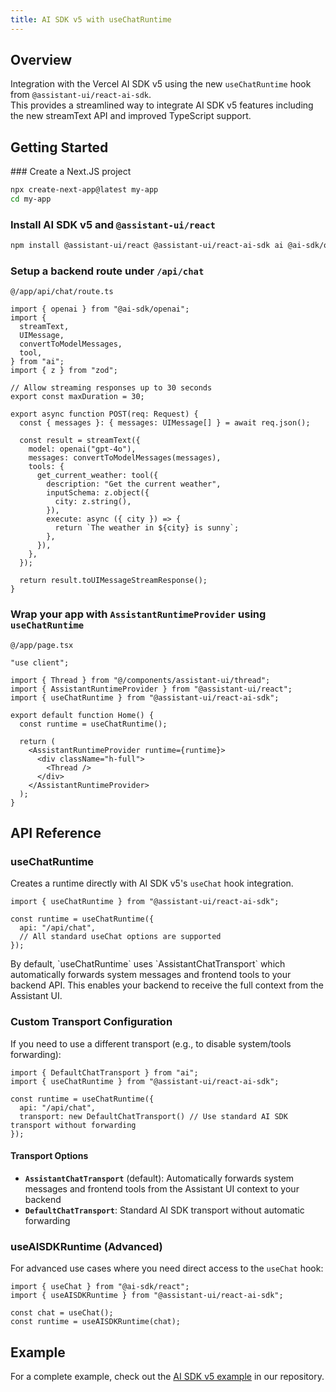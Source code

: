```yaml
---
title: AI SDK v5 with useChatRuntime
---
```




## Overview

Integration with the Vercel AI SDK v5 using the new `useChatRuntime` hook from `@assistant-ui/react-ai-sdk`.  
This provides a streamlined way to integrate AI SDK v5 features including the new streamText API and improved TypeScript support.

## Getting Started


<Steps>
  <Step>
  ### Create a Next.JS project

```sh
npx create-next-app@latest my-app
cd my-app
```

  </Step>
  <Step>

### Install AI SDK v5 and `@assistant-ui/react`

```sh npm2yarn
npm install @assistant-ui/react @assistant-ui/react-ai-sdk ai @ai-sdk/openai
```

  </Step>
  <Step>

### Setup a backend route under `/api/chat`

`@/app/api/chat/route.ts`

```tsx
import { openai } from "@ai-sdk/openai";
import {
  streamText,
  UIMessage,
  convertToModelMessages,
  tool,
} from "ai";
import { z } from "zod";

// Allow streaming responses up to 30 seconds
export const maxDuration = 30;

export async function POST(req: Request) {
  const { messages }: { messages: UIMessage[] } = await req.json();

  const result = streamText({
    model: openai("gpt-4o"),
    messages: convertToModelMessages(messages),
    tools: {
      get_current_weather: tool({
        description: "Get the current weather",
        inputSchema: z.object({
          city: z.string(),
        }),
        execute: async ({ city }) => {
          return `The weather in ${city} is sunny`;
        },
      }),
    },
  });

  return result.toUIMessageStreamResponse();
}
```

  </Step>
  <Step>

### Wrap your app with `AssistantRuntimeProvider` using `useChatRuntime`

`@/app/page.tsx`

```tsx
"use client";

import { Thread } from "@/components/assistant-ui/thread";
import { AssistantRuntimeProvider } from "@assistant-ui/react";
import { useChatRuntime } from "@assistant-ui/react-ai-sdk";

export default function Home() {
  const runtime = useChatRuntime();

  return (
    <AssistantRuntimeProvider runtime={runtime}>
      <div className="h-full">
        <Thread />
      </div>
    </AssistantRuntimeProvider>
  );
}
```

  </Step>
</Steps>

## API Reference

### useChatRuntime

Creates a runtime directly with AI SDK v5's `useChat` hook integration.

```tsx
import { useChatRuntime } from "@assistant-ui/react-ai-sdk";

const runtime = useChatRuntime({
  api: "/api/chat",
  // All standard useChat options are supported
});
```

<Callout type="info">
  By default, `useChatRuntime` uses `AssistantChatTransport` which automatically forwards system messages and frontend tools to your backend API. This enables your backend to receive the full context from the Assistant UI.
</Callout>

### Custom Transport Configuration

If you need to use a different transport (e.g., to disable system/tools forwarding):

```tsx
import { DefaultChatTransport } from "ai";
import { useChatRuntime } from "@assistant-ui/react-ai-sdk";

const runtime = useChatRuntime({
  api: "/api/chat",
  transport: new DefaultChatTransport() // Use standard AI SDK transport without forwarding
});
```

#### Transport Options

- **`AssistantChatTransport`** (default): Automatically forwards system messages and frontend tools from the Assistant UI context to your backend
- **`DefaultChatTransport`**: Standard AI SDK transport without automatic forwarding

### useAISDKRuntime (Advanced)

For advanced use cases where you need direct access to the `useChat` hook:

```tsx
import { useChat } from "@ai-sdk/react";
import { useAISDKRuntime } from "@assistant-ui/react-ai-sdk";

const chat = useChat();
const runtime = useAISDKRuntime(chat);
```

## Example

For a complete example, check out the [AI SDK v5 example](https://github.com/assistant-ui/assistant-ui/tree/main/examples/with-ai-sdk-v5) in our repository.
